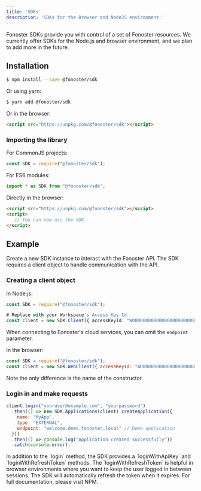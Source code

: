```yaml
---
title: 'SDKs'
description: 'SDKs for the Browser and NodeJS environment.'
---
```


Fonoster SDKs provide you with control of a set of Fonoster resources. We currently offer SDKs for the Node.js and browser environment, and we plan to add more in the future.

## Installation

```bash
$ npm install --save @fonoster/sdk
```

Or using yarn:

```bash
$ yarn add @fonoster/sdk
```

Or in the browser:

```html
<script src="https://unpkg.com/@fonoster/sdk"></script>
```

### Importing the library

For CommonJS projects:

```typescript
const SDK = require("@fonoster/sdk");
```

For ES6 modules:

```typescript
import * as SDK from "@fonoster/sdk";
```

Directly in the browser:

```html
<script src="https://unpkg.com/@fonoster/sdk"></script>
<script>
   // You can now use the SDK
</script>
```

## Example

Create a new SDK instance to interact with the Fonoster API. The SDK requires a client object to handle communication with the API.

### Creating a client object

In Node.js:

```typescript
const SDK = require("@fonoster/sdk");

# Replace with your Workspace's Access Key Id
const client = new SDK.Client({ accessKeyId: "WO00000000000000000000000000000000" });
```

When connecting to Fonoster's cloud services, you can omit the `endpoint` parameter.

In the browser:

```javascript
const SDK = require("@fonoster/sdk");
const client = new SDK.WebClient({ accessKeyId: "WO00000000000000000000000000000000" });
```

<Tip>
  Note the only difference is the name of the constructor.
</Tip>

### Login in and make requests

```javascript {5}
client.login("youruser@example.com", "yourpassword")
  .then(() => new SDK.Applications(client).createApplication({
    name: "MyApp",
    type: "EXTERNAL",
    endpoint: "welcome.demo.fonoster.local" // Demo application
  }))
  .then(() => console.log("Application created successfully"))
  .catch(console.error);
```

<Tip>
  In addition to the `login` method, the SDK provides a `loginWithApiKey` and `loginWithRefreshToken` methods. The `loginWithRefreshToken` is helpful in browser environments where you want to keep the user logged in between sessions.
</Tip>

<Tip>
  The SDK will automatically refresh the token when it expires.
</Tip>

<Card title="See NPM for details" icon="npm" color="#C53635" iconType="brands" href="https://www.npmjs.com/package/@fonoster/sdk">
  For full documentation, please visit NPM.
</Card>